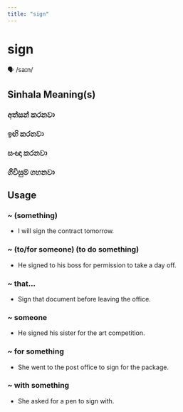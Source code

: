 ```yaml
---
title: "sign"
---
```


# sign

🗣️ /saɪn/

## Sinhala Meaning(s)

### අත්සන් කරනවා
### ඉඟි කරනවා
### සංඥා කරනවා
### ගිවිසුම් ගහනවා

## Usage

### ~ (something)

- I will sign the contract tomorrow.


### ~ (to/for someone) (to do something)

- He signed to his boss for permission to take a day off.


### ~ that...

- Sign that document before leaving the office.


### ~ someone

- He signed his sister for the art competition.


### ~ for something

- She went to the post office to sign for the package.


### ~ with something

- She asked for a pen to sign with.

